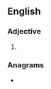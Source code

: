==English==

===Adjective===
{{head|en|adjective superlative form}}

# {{en-superlative of|ashy}}

===Anagrams===
* {{anagrams|en|a=aehisst|Hasties|saithes}}